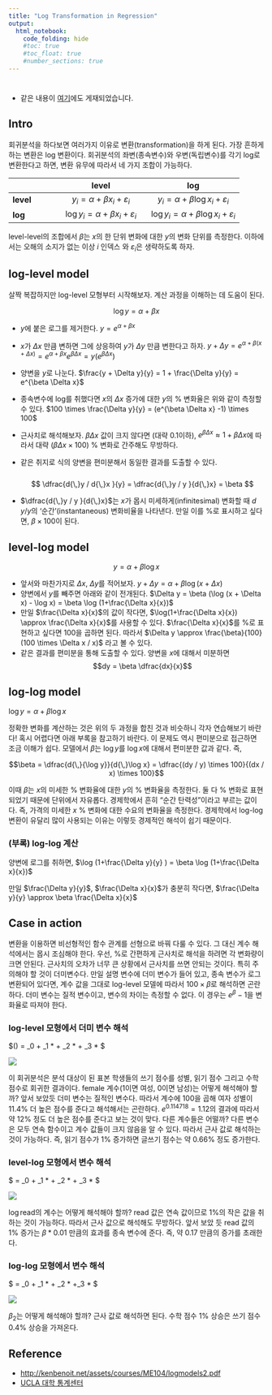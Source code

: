 ```yaml
---
title: "Log Transformation in Regression"
output: 
  html_notebook: 
    code_folding: hide
    #toc: true
    #toc_float: true
    #number_sections: true     
---
```


# {.tabset}

* 같은 내용이 [여기](https://danbi-ncsoft.github.io/study/2018/08/07/logwithlevel.html)에도 게재되었습니다. 

## Intro

회귀분석을 하다보면 여러가지 이유로 변환(transformation)을 하게 된다. 가장 흔하게 하는 변환은 log 변환이다. 회귀분석의 좌변(종속변수)와 우변(독립변수)를 각기 log로 변환한다고 하면, 변환 유무에 따라서 네 가지 조합이 가능하다. 

|  |level  | log |
|--|:--:|:--:|
|__level__|$y_i = \alpha + \beta x_i + \varepsilon_i$|$y_i = \alpha + \beta \log x_i + \varepsilon_i$|
|__log__|$\log y_i = \alpha + \beta x_i + \varepsilon_i$|$\log y_i = \alpha + \beta \log x_i + \varepsilon_i$|


level-level의 조합에서 $\beta$는 $x$의 한 단위 변화에 대한 $y$의 변화 단위를 측정한다. 이하에서는 오해의 소지가 없는 이상 $i$ 인덱스 와 $\varepsilon_i$은 생략하도록 하자. 

## log-level model 

살짝 복잡하지만 log-level 모형부터 시작해보자. 계산 과정을 이해하는 데 도움이 된다. 


$$\log y = \alpha + \beta x$$

* $y$에 붙은 로그를 제거한다. $y = e^{\alpha + \beta x}$ 
* $x$가 $\Delta x$ 만큼 변하면 그에 상응하여 $y$가 $\Delta y$ 만큼 변한다고 하자. 
   $y + \Delta y = e^{\alpha + \beta (x + \Delta x)} = e^{\alpha + \beta x} e^{\beta \Delta x}= y (e^{\beta \Delta x})$
*  양변을 $y$로 나눈다. $\frac{y + \Delta y}{y} =  1 + \frac{\Delta y}{y} = e^{\beta \Delta x}$
 * 종속변수에 log를 취했다면 $x$의 $\Delta x$ 증가에 대한 $y$의 % 변화율은 위와 같이 측정할 수 있다. 
   $100 \times \frac{\Delta y}{y} = (e^{\beta \Delta x} -1) \times 100$

* 근사치로 해석해보자. $\beta \Delta x$ 값이 크지 않다면 (대략 0.1이하), $e^{\beta \Delta x} \approx 1 + \beta \Delta x$에 따라서 대략 $(\beta \Delta x \times 100)$ % 변화로 간주해도 무방하다. 

* 같은 취지로 식의 양변을 편미분해서 동일한 결과를 도출할 수 있다.  
&nbsp; 
$$
\dfrac{d{\,}y / d{\,}x }{y} = \dfrac{d{\,}y / y }{d{\,}x} = \beta
$$
* $\dfrac{d{\,}y / y }{d{\,}x}$는 $x$가 몹시 미세하게(infinitesimal) 변화할 때 $d{\,}y / y$의 '순간'(instantaneous) 변화비율을 나타낸다. 만일 이를 %로 표시하고 싶다면, $\beta \times 100$이 된다. 

## level-log model 

$$y = \alpha + \beta \log x$$

* 앞서와 마찬가지로 $\Delta x$, $\Delta y$를 적어보자. $y + \Delta y = \alpha + \beta \log (x + \Delta x)$ 
* 양변에서 $y$를 빼주면 아래와 같이 전개된다. $\Delta y = \beta (\log (x + \Delta x) - \log x) = \beta \log (1+\frac{\Delta x}{x})$ 
* 만일 $\frac{\Delta x}{x}$의 값이 작다면, $\log(1+\frac{\Delta x}{x}) \approx \frac{\Delta x}{x}$를 사용할 수 있다. $\frac{\Delta x}{x}$를 %로 표현하고 싶다면 100을 곱하면 된다. 따라서 $\Delta y \approx \frac{\beta}{100} (100 \times \Delta x / x)$ 라고 볼 수 있다. 
* 같은 결과를 편미분을 통해 도출할 수 있다. 양변을 $x$에 대해서 미분하면 
 $$dy = \beta \dfrac{dx}{x}$$ 

## log-log model 

$\log y = \alpha + \beta \log x$

정확한 변화를 계산하는 것은 위의 두 과정을 합친 것과 비슷하니 각자 연습해보기 바란다! 혹시 어렵다면 아래 부록을 참고하기 바란다. 이 문제도 역시 편미분으로 접근하면 조금 이해가 쉽다. 모델에서 $\beta$는 $\log y$를 $\log x$에 대해서 편미분한 값과 같다. 즉,  

$$\beta = \dfrac{d{\,}{\log y}}{d{\,}\log x}  = \dfrac{(dy / y) \times 100}{(dx / x) \times 100}$$

이때  $\beta$는 $x$의 미세한 % 변화율에 대한 $y$의 % 변화율을 측정한다. 둘 다 % 변화로 표현되었기 때문에 단위에서 자유롭다. 경제학에서 흔히 "순간 탄력성"이라고 부르는 값이다. 즉, 가격의 미세한 $x$ % 변화에 대한 수요의 변화율을 측정한다. 경제학에서 log-log 변환이 유달리 많이 사용되는 이유는 이렇듯 경제적인 해석이 쉽기 때문이다.

### (부록) log-log 계산 

\begin{align}
y + \Delta y &= e^{\alpha + \beta \log (x + \Delta x)} \\
1 + \frac{\Delta y}{y} &= e^{\beta \log (1 + \frac{\Delta x}{x})}
\end{align}

양변에 로그를 취하면, $\log (1+\frac{\Delta y}{y} ) = \beta \log (1+\frac{\Delta x}{x})$

만일 $\frac{\Delta y}{y}$, $\frac{\Delta x}{x}$가 충분히 작다면, $\frac{\Delta y}{y}  \approx \beta \frac{\Delta x}{x}$

## Case in action

변환을 이용하면 비선형적인 함수 관계를 선형으로 바꿔 다룰 수 있다. 그 대신 계수 해석에서는 몹시 조심해야 한다. 우선, %로 간편하게 근사치로 해석을 하려면 각 변화량이 크면 안된다. 근사치의 오차가 너무 큰 상황에서 근사치를 쓰면 안되는 것이다. 특히 주의해야 할 것이 더미변수다. 만일 설명 변수에 더미 변수가 들어 있고, 종속 변수가 로그 변환되어 있다면, 계수 값을 그대로 log-level 모델에 따라서 $100 \times \beta$로 해석하면 곤란하다. 더미 변수는 질적 변수이고, 변수의 차이는 측정할 수 없다. 이 경우는 $e^{\beta} -1$을 변화율로 따져야 한다. 


### log-level 모형에서 더미 변수 해석 

$\log(\text{write}) = \beta_0 + \beta_1 * \text{female} + \beta_2 * \text{read} + \beta_3 * \text{math} $

![](images/reg_0.png)


이 회귀분석은 분석 대상이 된 표본 학생들의 쓰기 점수를 성별, 읽기 점수 그리고 수학 점수로 회귀한 결과이다. female 계수(1이면 여성, 0이면 남성)는 어떻게 해석해야 할까? 앞서 보았듯 더미 변수는 질적인 변수다. 따라서 계수에 100을 곱해 여자 성별이 11.4% 더 높은 점수를 준다고 해석해서는 곤란하다. $e^{0.114718} = 1.12$의 결과에 따라서 약 12% 정도 더 높은 점수를 준다고 보는 것이 맞다. 다른 계수들은 어떨까? 다른 변수은 모두 연속 함수이고 계수 값들이 크지 않음을 알 수 있다. 따라서 근사 값로 해석하는 것이 가능하다. 즉, 읽기 점수가 1% 증가하면 글쓰기 점수는 약 0.66% 정도 증가한다. 

### level-log  모형에서 변수 해석 

$\text{write} = \beta_0 + \beta_1 * \text{female} + \beta_2 * \log \text{read} + \beta_3 * \log \text{math} $

![](images/reg_1.png)

$\log \text{read}$의 계수는 어떻게 해석해야 할까? read 값은 연속 값이므로 1%의 작은 값을 취하는 것이 가능하다. 따라서 근사 값으로 해석해도 무방하다. 앞서 보았 듯 read 값의 1% 증가는 $\beta * 0.01$ 만큼의 효과를 종속 변수에 준다. 즉, 약 0.17 만큼의 증가를 초래한다. 

### log-log  모형에서 변수 해석 

$\log \text{write} = \beta_0 + \beta_1 * \text{female} + \beta_2 * \log \text{math} +\beta_3 *\text{read} $

![](images/reg_2.png)

$\beta_2$는 어떻게 해석해야 할까? 근사 값로 해석하면 된다. 수학 점수 1% 상승은 쓰기 점수 0.4% 상승을 가져온다. 


## Reference 

* [http://kenbenoit.net/assets/courses/ME104/logmodels2.pdf](http://kenbenoit.net/assets/courses/ME104/logmodels2.pdf)
* [UCLA 대학 통계센터](https://stats.idre.ucla.edu/other/mult-pkg/faq/general/faqhow-do-i-interpret-a-regression-model-when-some-variables-are-log-transformed)

